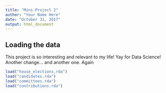```yaml
---
title: "Mini-Project 2"
author: "Your Name Here"
date: "October 31, 2017"
output: html_document
---
```



## Loading the data

This project is so interesting and relevant to my life! Yay for Data Science! Another change... and another one. Again

```r
load("house_elections.rda")
load("candidates.rda")
load("committees.rda")
load("contributions.rda")
```
